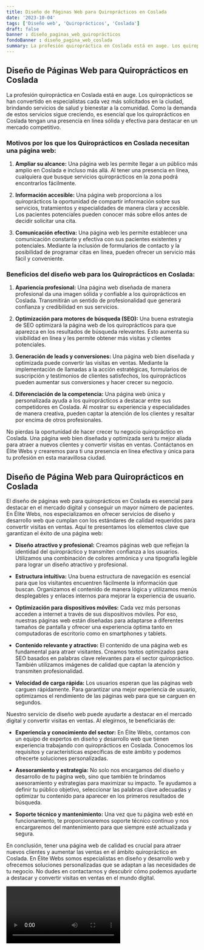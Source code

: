 ```yaml
---
title: Diseño de Páginas Web para Quiroprácticos en Coslada
date: '2023-10-04'
tags: ['Diseño web', 'Quiroprácticos', 'Coslada']
draft: false
banner : diseño_paginas_web_quiroprácticos
fondoBanner : diseño_pagina_web_coslada
summary: La profesión quiropráctica en Coslada está en auge. Los quiroprácticos se han convertido en especialistas cada vez más solicitados en la ciudad, brindando servicios de salud y bienestar a la comunidad. Como la demanda de estos servicios sigue creciendo, es esencial que los quiroprácticos en Coslada tengan una presencia en línea sólida y efectiva para destacar en un mercado competitivo.
---
```


## **Diseño de Páginas Web para Quiroprácticos en Coslada**

La profesión quiropráctica en Coslada está en auge. Los quiroprácticos se han convertido en especialistas cada vez más solicitados en la ciudad, brindando servicios de salud y bienestar a la comunidad. Como la demanda de estos servicios sigue creciendo, es esencial que los quiroprácticos en Coslada tengan una presencia en línea sólida y efectiva para destacar en un mercado competitivo.

### **Motivos por los que los Quiroprácticos en Coslada necesitan una página web:**

1. **Ampliar su alcance:** Una página web les permite llegar a un público más amplio en Coslada e incluso más allá. Al tener una presencia en línea, cualquiera que busque servicios quiroprácticos en la zona podrá encontrarlos fácilmente.

2. **Información accesible:** Una página web proporciona a los quiroprácticos la oportunidad de compartir información sobre sus servicios, tratamientos y especialidades de manera clara y accesible. Los pacientes potenciales pueden conocer más sobre ellos antes de decidir solicitar una cita.

3. **Comunicación efectiva:** Una página web les permite establecer una comunicación constante y efectiva con sus pacientes existentes y potenciales. Mediante la inclusión de formularios de contacto y la posibilidad de programar citas en línea, pueden ofrecer un servicio más fácil y conveniente.

### **Beneficios del diseño web para los Quiroprácticos en Coslada:**

1. **Apariencia profesional:** Una página web diseñada de manera profesional da una imagen sólida y confiable a los quiroprácticos en Coslada. Transmitirán un sentido de profesionalidad que generará confianza y credibilidad en sus servicios.

2. **Optimización para motores de búsqueda (SEO):** Una buena estrategia de SEO optimizará la página web de los quiroprácticos para que aparezca en los resultados de búsqueda relevantes. Esto aumenta su visibilidad en línea y les permite obtener más visitas y clientes potenciales.

3. **Generación de leads y conversiones:** Una página web bien diseñada y optimizada puede convertir las visitas en ventas. Mediante la implementación de llamadas a la acción estratégicas, formularios de suscripción y testimonios de clientes satisfechos, los quiroprácticos pueden aumentar sus conversiones y hacer crecer su negocio.

4. **Diferenciación de la competencia:** Una página web única y personalizada ayuda a los quiroprácticos a destacar entre sus competidores en Coslada. Al mostrar su experiencia y especialidades de manera creativa, pueden captar la atención de los clientes y resaltar por encima de otros profesionales.

No pierdas la oportunidad de hacer crecer tu negocio quiropráctico en Coslada. Una página web bien diseñada y optimizada será tu mejor aliada para atraer a nuevos clientes y convertir visitas en ventas. Contáctanos en Élite Webs y crearemos para ti una presencia en línea efectiva y única para tu profesión en esta maravillosa ciudad.

<GifSeo />

<Cta />

## Diseño de Página Web para Quiroprácticos en Coslada

El diseño de páginas web para quiroprácticos en Coslada es esencial para destacar en el mercado digital y conseguir un mayor número de pacientes. En Élite Webs, nos especializamos en ofrecer servicios de diseño y desarrollo web que cumplan con los estándares de calidad requeridos para convertir visitas en ventas. Aquí te presentamos los elementos clave que garantizan el éxito de una página web:

- **Diseño atractivo y profesional:** Creamos páginas web que reflejan la identidad del quiropráctico y transmiten confianza a los usuarios. Utilizamos una combinación de colores armónica y una tipografía legible para lograr un diseño atractivo y profesional.

- **Estructura intuitiva:** Una buena estructura de navegación es esencial para que los visitantes encuentren fácilmente la información que buscan. Organizamos el contenido de manera lógica y utilizamos menús desplegables y enlaces internos para mejorar la experiencia de usuario.

- **Optimización para dispositivos móviles:** Cada vez más personas acceden a internet a través de sus dispositivos móviles. Por eso, nuestras páginas web están diseñadas para adaptarse a diferentes tamaños de pantalla y ofrecer una experiencia óptima tanto en computadoras de escritorio como en smartphones y tablets.

- **Contenido relevante y atractivo:** El contenido de una página web es fundamental para atraer visitantes. Creamos textos optimizados para SEO basados en palabras clave relevantes para el sector quiropráctico. También utilizamos imágenes de calidad que captan la atención y transmiten profesionalidad.

- **Velocidad de carga rápida:** Los usuarios esperan que las páginas web carguen rápidamente. Para garantizar una mejor experiencia de usuario, optimizamos el rendimiento de las páginas web para que se carguen en segundos.

Nuestro servicio de diseño web puede ayudarte a destacar en el mercado digital y convertir visitas en ventas. Al elegirnos, te beneficiarás de:

- **Experiencia y conocimiento del sector:** En Élite Webs, contamos con un equipo de expertos en diseño y desarrollo web que tienen experiencia trabajando con quiroprácticos en Coslada. Conocemos los requisitos y características específicas de este ámbito y podemos ofrecerte soluciones personalizadas.

- **Asesoramiento y estrategia:** No solo nos encargamos del diseño y desarrollo de tu página web, sino que también te brindamos asesoramiento y estrategias para maximizar su impacto. Te ayudamos a definir tu público objetivo, seleccionar las palabras clave adecuadas y optimizar tu contenido para aparecer en los primeros resultados de búsqueda.

- **Soporte técnico y mantenimiento:** Una vez que tu página web esté en funcionamiento, te proporcionaremos soporte técnico continuo y nos encargaremos del mantenimiento para que siempre esté actualizada y segura.

En conclusión, tener una página web de calidad es crucial para atraer nuevos clientes y aumentar las ventas en el ámbito quiropráctico en Coslada. En Élite Webs somos especialistas en diseño y desarrollo web y ofrecemos soluciones personalizadas que se adaptan a las necesidades de tu negocio. No dudes en contactarnos y descubrir cómo podemos ayudarte a destacar y convertir visitas en ventas en el mundo digital.

<Video />

<CtaBot job='Quiroprácticos' city='Coslada'/>

<Gmaps query='Coslada+españa+maps' />
